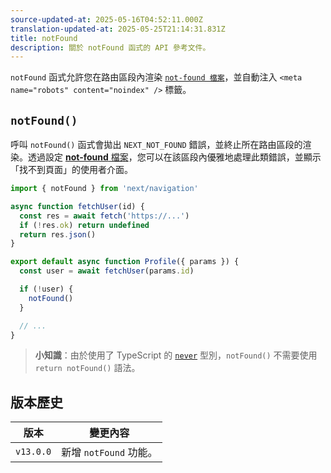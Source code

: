 ```yaml
---
source-updated-at: 2025-05-16T04:52:11.000Z
translation-updated-at: 2025-05-25T21:14:31.831Z
title: notFound
description: 關於 notFound 函式的 API 參考文件。
---
```


`notFound` 函式允許您在路由區段內渲染 [`not-found 檔案`](/docs/app/api-reference/file-conventions/not-found)，並自動注入 `<meta name="robots" content="noindex" />` 標籤。

## `notFound()`

呼叫 `notFound()` 函式會拋出 `NEXT_NOT_FOUND` 錯誤，並終止所在路由區段的渲染。透過設定 [**not-found** 檔案](/docs/app/api-reference/file-conventions/not-found)，您可以在該區段內優雅地處理此類錯誤，並顯示「找不到頁面」的使用者介面。

```jsx filename="app/user/[id]/page.js"
import { notFound } from 'next/navigation'

async function fetchUser(id) {
  const res = await fetch('https://...')
  if (!res.ok) return undefined
  return res.json()
}

export default async function Profile({ params }) {
  const user = await fetchUser(params.id)

  if (!user) {
    notFound()
  }

  // ...
}
```

> **小知識**：由於使用了 TypeScript 的 [`never`](https://www.typescriptlang.org/docs/handbook/2/functions.html#never) 型別，`notFound()` 不需要使用 `return notFound()` 語法。

## 版本歷史

| 版本       | 變更內容               |
| ---------- | --------------------- |
| `v13.0.0`  | 新增 `notFound` 功能。 |